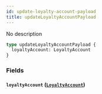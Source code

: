 ```yaml
---
id: update-loyalty-account-payload
title: updateLoyaltyAccountPayload
---
```


No description

```graphql
type updateLoyaltyAccountPayload {
  loyaltyAccount: LoyaltyAccount
}
```

### Fields

#### `loyaltyAccount` ([`LoyaltyAccount`](/v1/objects/loyalty-account))
